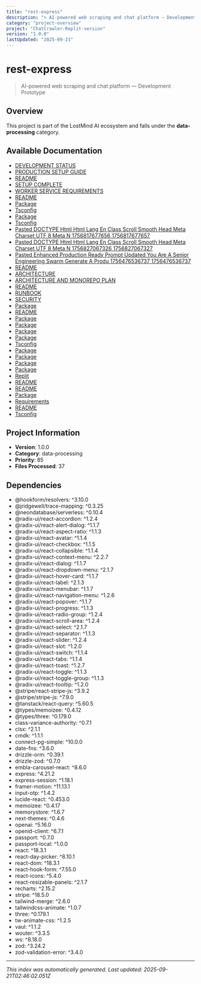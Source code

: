 ```yaml
---
title: "rest-express"
description: "> AI-powered web scraping and chat platform — Development Prototype"
category: "project-overview"
project: "ChatCrawler-Replit-version"
version: "1.0.0"
lastUpdated: "2025-09-21"
---
```


# rest-express

> AI-powered web scraping and chat platform — Development Prototype

## Overview

This project is part of the LostMind AI ecosystem and falls under the **data-processing** category.

## Available Documentation

- [DEVELOPMENT STATUS](./DEVELOPMENT_STATUS)
- [PRODUCTION SETUP GUIDE](./PRODUCTION_SETUP_GUIDE)
- [README](./readme)
- [SETUP COMPLETE](./SETUP_COMPLETE)
- [WORKER SERVICE REQUIREMENTS](./WORKER_SERVICE_REQUIREMENTS)
- [README](./readme)
- [Package](./package)
- [Tsconfig](./tsconfig)
- [Package](./package)
- [Tsconfig](./tsconfig)
- [Pasted  DOCTYPE Html Html Lang En Class Scroll Smooth Head Meta Charset UTF 8 Meta N 1756817677656 1756817677657](./Pasted--DOCTYPE-html-html-lang-en-class-scroll-smooth-head-meta-charset-UTF-8-meta-n-1756817677656_1756817677657)
- [Pasted  DOCTYPE Html Html Lang En Class Scroll Smooth Head Meta Charset UTF 8 Meta N 1756827067326 1756827067327](./Pasted--DOCTYPE-html-html-lang-en-class-scroll-smooth-head-meta-charset-UTF-8-meta-n-1756827067326_1756827067327)
- [Pasted  Enhanced Production Ready Prompt Updated You Are A Senior Engineering Swarm Generate A Produ 1756476536737 1756476536737](./Pasted--Enhanced-Production-Ready-Prompt-Updated-You-are-a-senior-engineering-swarm-Generate-a-produ-1756476536737_1756476536737)
- [README](./readme)
- [ARCHITECTURE](./ARCHITECTURE)
- [ARCHITECTURE AND MONOREPO PLAN](./ARCHITECTURE_AND_MONOREPO_PLAN)
- [README](./readme)
- [RUNBOOK](./RUNBOOK)
- [SECURITY](./SECURITY)
- [Package](./package)
- [README](./readme)
- [Package](./package)
- [Package](./package)
- [Package](./package)
- [Package](./package)
- [Tsconfig](./tsconfig)
- [Package](./package)
- [Package](./package)
- [Package](./package)
- [Package](./package)
- [Replit](./replit)
- [README](./readme)
- [README](./readme)
- [Package](./package)
- [Requirements](./requirements)
- [README](./readme)
- [Tsconfig](./tsconfig)

## Project Information

- **Version**: 1.0.0
- **Category**: data-processing
- **Priority**: 85
- **Files Processed**: 37

## Dependencies

- @hookform/resolvers: ^3.10.0
- @jridgewell/trace-mapping: ^0.3.25
- @neondatabase/serverless: ^0.10.4
- @radix-ui/react-accordion: ^1.2.4
- @radix-ui/react-alert-dialog: ^1.1.7
- @radix-ui/react-aspect-ratio: ^1.1.3
- @radix-ui/react-avatar: ^1.1.4
- @radix-ui/react-checkbox: ^1.1.5
- @radix-ui/react-collapsible: ^1.1.4
- @radix-ui/react-context-menu: ^2.2.7
- @radix-ui/react-dialog: ^1.1.7
- @radix-ui/react-dropdown-menu: ^2.1.7
- @radix-ui/react-hover-card: ^1.1.7
- @radix-ui/react-label: ^2.1.3
- @radix-ui/react-menubar: ^1.1.7
- @radix-ui/react-navigation-menu: ^1.2.6
- @radix-ui/react-popover: ^1.1.7
- @radix-ui/react-progress: ^1.1.3
- @radix-ui/react-radio-group: ^1.2.4
- @radix-ui/react-scroll-area: ^1.2.4
- @radix-ui/react-select: ^2.1.7
- @radix-ui/react-separator: ^1.1.3
- @radix-ui/react-slider: ^1.2.4
- @radix-ui/react-slot: ^1.2.0
- @radix-ui/react-switch: ^1.1.4
- @radix-ui/react-tabs: ^1.1.4
- @radix-ui/react-toast: ^1.2.7
- @radix-ui/react-toggle: ^1.1.3
- @radix-ui/react-toggle-group: ^1.1.3
- @radix-ui/react-tooltip: ^1.2.0
- @stripe/react-stripe-js: ^3.9.2
- @stripe/stripe-js: ^7.9.0
- @tanstack/react-query: ^5.60.5
- @types/memoizee: ^0.4.12
- @types/three: ^0.179.0
- class-variance-authority: ^0.7.1
- clsx: ^2.1.1
- cmdk: ^1.1.1
- connect-pg-simple: ^10.0.0
- date-fns: ^3.6.0
- drizzle-orm: ^0.39.1
- drizzle-zod: ^0.7.0
- embla-carousel-react: ^8.6.0
- express: ^4.21.2
- express-session: ^1.18.1
- framer-motion: ^11.13.1
- input-otp: ^1.4.2
- lucide-react: ^0.453.0
- memoizee: ^0.4.17
- memorystore: ^1.6.7
- next-themes: ^0.4.6
- openai: ^5.16.0
- openid-client: ^6.7.1
- passport: ^0.7.0
- passport-local: ^1.0.0
- react: ^18.3.1
- react-day-picker: ^8.10.1
- react-dom: ^18.3.1
- react-hook-form: ^7.55.0
- react-icons: ^5.4.0
- react-resizable-panels: ^2.1.7
- recharts: ^2.15.2
- stripe: ^18.5.0
- tailwind-merge: ^2.6.0
- tailwindcss-animate: ^1.0.7
- three: ^0.179.1
- tw-animate-css: ^1.2.5
- vaul: ^1.1.2
- wouter: ^3.3.5
- ws: ^8.18.0
- zod: ^3.24.2
- zod-validation-error: ^3.4.0

---
*This index was automatically generated. Last updated: 2025-09-21T02:46:02.051Z*
